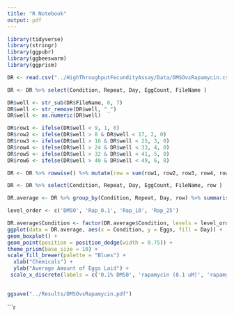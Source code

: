 ```yaml
---
title: "R Notebook"
output: pdf
---
```

```r
library(tidyverse)
library(stringr)
library(ggpubr)
library(ggbeeswarm)
library(ggprism)
```


```r
DR <- read.csv("../HighThroughputFecundityAssay/Data/DMSOvsRapamycin.csv")
```

```r
DR <- DR %>% select(Condition, Repeat, Day, EggCount, FileName )
```

```r
DR$well <- str_sub(DR$FileName, 6, 7)
DR$well <- str_remove(DR$well, "_")
DR$well <- as.numeric(DR$well) 
```

```r
DR$row1 <- ifelse(DR$well < 9, 1, 0)
DR$row2 <- ifelse(DR$well > 8 & DR$well < 17, 2, 0)
DR$row3 <- ifelse(DR$well > 16 & DR$well < 25, 3, 0)
DR$row4 <- ifelse(DR$well > 24 & DR$well < 33, 4, 0)
DR$row5 <- ifelse(DR$well > 32 & DR$well < 41, 5, 0)
DR$row6 <- ifelse(DR$well > 40 & DR$well < 49, 6, 0) 
```

```r
DR <- DR %>% rowwise() %>% mutate(row = sum(row1, row2, row3, row4, row5, row6)) 
```

```r
DR <- DR %>% select(Condition, Repeat, Day, EggCount, FileName, row )  
```

```r
DR.average <- DR %>% group_by(Condition, Repeat, Day, row) %>% summarise(Eggs = mean(EggCount)) 
```


```r
level_order <- c('DMSO', 'Rap_0.1', 'Rap_10', 'Rap_25')

DR.average$Condition <- factor(DR.average$Condition, levels = level_order)
ggplot(data = DR.average, aes(x = Condition, y = Eggs, fill = Day)) + 
geom_boxplot() +
geom_point(position = position_dodge(width = 0.75)) +
theme_prism(base_size = 10) +
scale_fill_brewer(palette = "Blues") +
  xlab("Chemicals") +
  ylab("Average Amount of Eggs Laid") +
 scale_x_discrete(labels = c('0.1% DMS0', 'rapamycin (0.1 uM)', 'rapamycin (10 uM)', 'rapamycin (25 uM)')) +

    
ggsave("../Results/DMSOvsRapamycin.pdf")
```


```r
